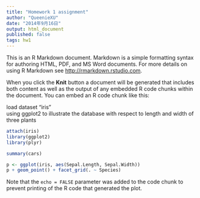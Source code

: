 ```yaml
---
title: "Homework 1 assignment"
author: "QueenieXU"
date: "2014年9月16日"
output: html_document
published: false
tags: hw1
---
```


This is an R Markdown document. Markdown is a simple formatting syntax for authoring HTML, PDF, and MS Word documents. For more details on using R Markdown see <http://rmarkdown.rstudio.com>.

When you click the **Knit** button a document will be generated that includes both content as well as the output of any embedded R code chunks within the document. You can embed an R code chunk like this:

load dataset "iris"   
using ggplot2 to illustrate the database with respect to length and width of three plants


```r
attach(iris)
library(ggplot2)
library(plyr)
```

```r
summary(cars)
````

```r
p <- ggplot(iris, aes(Sepal.Length, Sepal.Width))
p + geom_point() + facet_grid(. ~ Species)
```

Note that the `echo = FALSE` parameter was added to the code chunk to prevent printing of the R code that generated the plot.
